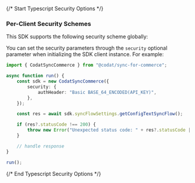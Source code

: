{/* Start Typescript Security Options */}
### Per-Client Security Schemes

This SDK supports the following security scheme globally:



You can set the security parameters through the `security` optional parameter when initializing the SDK client instance. For example:
```typescript
import { CodatSyncCommerce } from "@codat/sync-for-commerce";

async function run() {
    const sdk = new CodatSyncCommerce({
        security: {
            authHeader: "Basic BASE_64_ENCODED(API_KEY)",
        },
    });

    const res = await sdk.syncFlowSettings.getConfigTextSyncFlow();

    if (res?.statusCode !== 200) {
        throw new Error("Unexpected status code: " + res?.statusCode || "-");
    }

    // handle response
}

run();

```
{/* End Typescript Security Options */}
